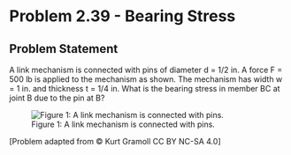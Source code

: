 # Problem 2.39 - Bearing Stress {.unnumbered}

## Problem Statement

A link mechanism is connected with pins of diameter d = 1/2 in. A force F = 500 lb is applied to the mechanism as shown. The mechanism has width w = 1 in. and thickness t = 1/4 in. What is the bearing stress in member BC at joint B due to the pin at B?


![Figure 1: A link mechanism is connected with pins.](images/180.png){fig-alt="Picture with a link mechanism connected with diameter pins. One end of the bar, A, is attached to the ground by a pin. The mechanism is at point B. Member BC is attached with the ground with a pin at point C. The force is being applied at the other end, D."}

\[Problem adapted from © Kurt Gramoll CC BY NC-SA 4.0\]